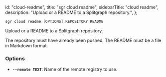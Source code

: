   id: "cloud-readme",
  title: "sgr cloud readme",
  sidebarTitle: "cloud readme",
  description: "Upload or a README to a Splitgraph repository.",
};

`sgr cloud readme [OPTIONS] REPOSITORY README`

Upload or a README to a Splitgraph repository.

The repository must have already been pushed. The README must be a file in Markdown format.

### Options

- **`--remote TEXT`**: Name of the remote registry to use.
